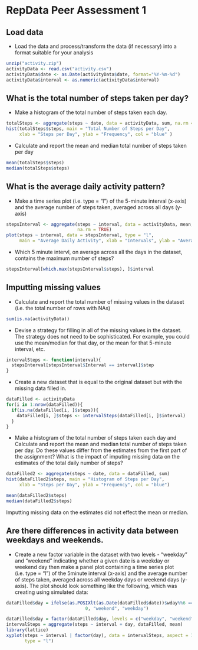 # RepData Peer Assessment 1

## Load data

- Load the data and process/transform the data (if necessary) into a format suitable for your analysis

```r
unzip("activity.zip")
activityData <- read.csv("activity.csv")
activityData$date <- as.Date(activityData$date, format="%Y-%m-%d")
activityData$interval <- as.numeric(activityData$interval)

```

## What is the total number of steps taken per day?

- Make a histogram of the total number of steps taken each day.

```r
totalSteps <- aggregate(steps ~ date, data = activityData, sum, na.rm = TRUE)
hist(totalSteps$steps, main = "Total Number of Steps per Day", 
     xlab = "Steps per Day", ylab = "Frequency", col = "blue" )
```

- Calculate and report the mean and median total number of steps taken per day

```r
mean(totalSteps$steps)
median(totalSteps$steps)
```

## What is the average daily activity pattern?

- Make a time series plot (i.e. type = "l") of the 5-minute interval (x-axis) and the average number of steps taken, averaged across all days (y-axis)

```r
stepsInterval <- aggregate(steps ~ interval, data = activityData, mean,
                           na.rm = TRUE)
plot(steps ~ interval, data = stepsInterval, type = "l", 
     main = "Average Daily Activity", xlab = "Intervals", ylab = "Average Steps")
```

- Which 5 minute intervl, on average across all the days in the dataset, contains the maximum number of steps?

```r
stepsInterval[which.max(stepsInterval$steps), ]$interval
```

## Imputting missing values

- Calculate and report the total number of missing values in the dataset (i.e. the total number of rows with NAs)

```r
sum(is.na(activityData))
```

- Devise a strategy for filling in all of the missing values in the dataset. The strategy does not need to be sophisticated. For example, you could use the mean/median for that day, or the mean for that 5-minute interval, etc.

```r
intervalSteps <- function(interval){
  stepsInterval[stepsInterval$Interval == interval]$step
}
```

- Create a new dataset that is equal to the original dataset but with the missing data filled in.

```r
dataFilled <- activityData
for(i in 1:nrow(dataFilled)){
  if(is.na(dataFilled[i, ]$steps)){
    dataFilled[i, ]$steps <- intervalSteps(dataFilled[i, ]$interval)
  }
}
```

- Make a histogram of the total number of steps taken each day and Calculate and report the mean and median total number of steps taken per day. Do these values differ from the estimates from the first part of the assignment? What is the impact of imputing missing data on the estimates of the total daily number of steps?

```r
dataFilled2 <- aggregate(steps ~ date, data = dataFilled, sum)
hist(dataFilled2$steps, main = "Histogram of Steps per Day", 
     xlab = "Steps per Day", ylab = "Frequency", col = "blue")

mean(dataFilled2$steps)
median(dataFilled2$steps)
```

Imputting missing data on the estimates did not effect the mean or median.

## Are there differences in activity data between weekdays and weekends.  
  
  -    Create a new factor variable in the dataset with two levels - "weekday" and "weekend" indicating whether a given date is a weekday or weekend day then make a panel plot containing a time series plot (i.e. type = "l") of the 5minute interval (x-axis) and the average number of steps taken, averaged across all weekday days or weekend days (y-axis). The plot should look something like the following, which was creating using simulated data:


```r
dataFilled$day = ifelse(as.POSIXlt(as.Date(dataFilled$date))$wday%%6 == 
                              0, "weekend", "weekday")

dataFilled$day = factor(dataFilled$day, levels = c("weekday", "weekend"))
intervalSteps = aggregate(steps ~ interval + day, dataFilled, mean)
library(lattice)
xyplot(steps ~ interval | factor(day), data = intervalSteps, aspect = 1/2, 
       type = "l")
```

